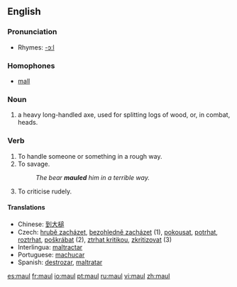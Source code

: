 {{see|Maul}}
==English==

===Pronunciation===
*Rhymes: [[Rhymes:English:-ɔːl|-ɔːl]]

===Homophones===
*[[mall]]

===Noun===
{{en-noun}}

# a heavy long-handled axe, used for splitting logs of wood, or, in combat, heads.

===Verb===
{{en-verb}}

# To handle someone or something in a rough way.
# To savage.
#:''The bear '''mauled''' him in a terrible way.''
# To criticise rudely.

====Translations====
*Chinese: [[到大槌]]
*Czech: [[hrubě zacházet]], [[bezohledně zacházet]]  (1), [[pokousat]], [[potrhat]], [[roztrhat]], [[poškrábat]] (2),  [[ztrhat kritikou]], [[zkritizovat]] (3)
*Interlingua: [[maltractar]]
*Portuguese: [[machucar]]
*Spanish: [[destrozar]], [[maltratar]]

[[es:maul]]
[[fr:maul]]
[[io:maul]]
[[pt:maul]]
[[ru:maul]]
[[vi:maul]]
[[zh:maul]]